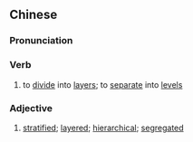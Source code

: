 {{also|分层}}
==Chinese==
{{zh-forms|s=分层}}

===Pronunciation===
{{zh-pron
|m=fēncéng
|cat=v,a
}}

===Verb===
{{zh-verb}}

# to [[divide]] into [[layer]]s; to [[separate]] into [[level]]s

===Adjective===
{{zh-adj}}

# [[stratified]]; [[layered]]; [[hierarchical]]; [[segregated]]